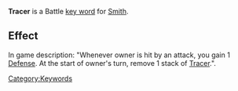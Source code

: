 '''Tracer''' is a Battle [[Key Words|key word]] for [[Smith]].

==Effect==
In game description: "Whenever owner is hit by an attack, you gain 1 [[Defense]]. At the start of owner's turn, remove 1 stack of [[Tracer]].".

[[Category:Keywords]]